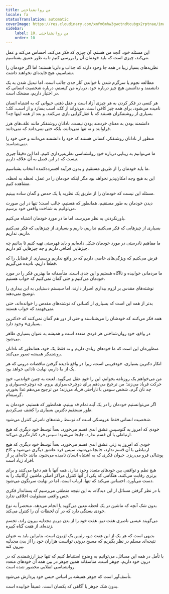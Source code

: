 ```yaml
---
title: من روانشناختی
locale: fa
statusTranslation: automatic
coverImage: https://res.cloudinary.com/xmfm6mhw3gwctndtcubgx2rptnae/image/upload/v1741354419/small_cover_la_gran_rebelion_28716e29d2.webp
sidebar:
    label: 10. من روانشناختی
    order: 10
---
```

این مسئله خود، آنچه من هستم، آن چیزی که فکر می‌کند، احساس می‌کند و عمل می‌کند، چیزی است که باید خودمان آن را بررسی کنیم تا به طور عمیق بشناسیم.

نظریه‌های بسیار زیبا در همه جا وجود دارند که جذاب و دلربا هستند؛ اما اگر خودمان را نشناسیم، هیچ فایده‌ای نخواهند داشت.

مطالعه نجوم یا سرگرم شدن با خواندن آثار جدی جالب است، اما تبدیل شدن به یک دانشمند و ندانستن هیچ چیز درباره خود، درباره من کیستم، درباره شخصیت انسانی که در اختیار داریم، مضحک است.

هر کسی در فکر کردن به هر چیزی آزاد است و عقل ذهنی حیوانی که به اشتباه انسان نامیده می‌شود، برای همه چیز کافی است، می‌تواند از کک، اسب بسازد و از اسب، کک؛ بسیاری از روشنفکران هستند که با عقل‌گرایی بازی می‌کنند. و بعد از همه اینها چه؟

دانشمند بودن به معنای خردمند بودن نیست. نادانان روشنفکر مانند علف‌های هرز فراوانند و نه تنها نمی‌دانند، بلکه حتی نمی‌دانند که نمی‌دانند.

منظور از نادانان روشنفکر، کسانی هستند که خود را دانشمند می‌دانند و حتی خود را نمی‌شناسند.

ما می‌توانیم به زیبایی درباره خودِ روانشناسی نظریه‌پردازی کنیم، اما این دقیقاً چیزی نیست که در این فصل به آن علاقه داریم.

ما باید خودمان را از طریق مستقیم و بدون فرآیند افسرده‌کننده انتخاب بشناسیم.

این به هیچ وجه امکان‌پذیر نخواهد بود مگر اینکه خودمان را در عمل، لحظه به لحظه، مشاهده کنیم.

مسئله این نیست که خودمان را از طریق یک نظریه یا یک حدس و گمان ساده ببینیم.

دیدن خودمان به طور مستقیم، همانطور که هستیم، جالب است؛ تنها در این صورت می‌توانیم به شناخت واقعی خود برسیم.

باورنکردنی به نظر می‌رسد، اما ما در مورد خودمان اشتباه می‌کنیم.

بسیاری از چیزهایی که فکر می‌کنیم نداریم، داریم و بسیاری از چیزهایی که فکر می‌کنیم داریم، نداریم.

ما مفاهیم نادرستی در مورد خودمان شکل داده‌ایم و باید فهرستی تهیه کنیم تا بدانیم چه چیزهایی اضافی داریم و چه چیزهایی کم داریم.

فرض می‌کنیم که ویژگی‌های خاصی داریم که در واقع نداریم و بسیاری از فضایل را که قطعاً داریم، نادیده می‌گیریم.

ما مردمانی خوابیده و ناآگاه هستیم و این جدی است. متأسفانه ما بهترین فکر را در مورد خودمان می‌کنیم و حتی گمان نمی‌کنیم که خواب هستیم.

نوشته‌های مقدس بر لزوم بیداری اصرار دارند، اما سیستم دستیابی به این بیداری را توضیح نمی‌دهند.

بدتر از همه این است که بسیاری از کسانی که نوشته‌های مقدس را خوانده‌اند، حتی نمی‌فهمند که خواب هستند.

همه فکر می‌کنند که خودشان را می‌شناسند و حتی از دور هم گمان نمی‌کنند که «دکترین بسیاری» وجود دارد.

در واقع، خودِ روان‌شناختی هر فردی متعدد است و همیشه به عنوان بسیاری ظاهر می‌شود.

منظورمان این است که ما خودهای زیادی داریم و نه فقط یک خود، همانطور که نادانان روشنفکر همیشه تصور می‌کنند.

انکار دکترین بسیاری، خودفریبی است، زیرا در واقع نادیده گرفتن تناقضات درونی که هر یک از ما داریم، نهایت نادانی خواهد بود.

من می‌خواهم یک روزنامه بخوانم، این را خودِ عقل می‌گوید. لعنت به چنین خواندنی، خودِ حرکت فریاد می‌زند؛ من ترجیح می‌دهم برای دوچرخه‌سواری بروم. چه دوچرخه‌سواری و چه نان گرم، شخص سومی با ناراحتی فریاد می‌زند؛ من ترجیح می‌دهم غذا بخورم، گرسنه‌ام.

اگر می‌توانستیم خودمان را در یک آینه تمام قد ببینیم، همانطور که هستیم، خودمان به طور مستقیم دکترین بسیاری را کشف می‌کردیم.

شخصیت انسانی فقط عروسکی است که توسط رشته‌های نامرئی کنترل می‌شود.

خودی که امروز به گنوسیس عشق ابدی قسم می‌خورد، بعداً توسط خود دیگری که هیچ ارتباطی با آن قسم ندارد، جابجا می‌شود؛ سپس فرد کناره‌گیری می‌کند.

خودی که امروز به زنی عشق ابدی قسم می‌خورد، بعداً توسط خود دیگری که هیچ ارتباطی با آن قسم ندارد، جابجا می‌شود، سپس فرد عاشق دیگری می‌شود و کاخ پوشالی فرو می‌ریزد. حیوان فکری که به اشتباه انسان نامیده می‌شود، مانند خانه‌ای پر از افراد زیاد است.

هیچ نظم و توافقی بین خودهای متعدد وجود ندارد، همه آنها با هم دعوا می‌کنند و برای برتری رقابت می‌کنند. هنگامی که یکی از آنها کنترل مراکز اصلی ماشین ارگانیک را به دست می‌آورد، احساس می‌کند که تنها، ارباب است، اما در نهایت سرنگون می‌شود.

با در نظر گرفتن مسائل از این دیدگاه، به این نتیجه منطقی می‌رسیم که پستاندار فکری حس واقعی مسئولیت اخلاقی ندارد.

بدون شک آنچه که ماشین در یک لحظه معین می‌گوید یا انجام می‌دهد، منحصراً به نوع خودی بستگی دارد که در آن لحظات آن را کنترل می‌کند.

می‌گویند عیسی ناصری هفت دیو، هفت خود را از بدن مریم مجدلیه بیرون راند، تجسم زنده‌ای از هفت گناه کبیره.

بدیهی است که هر یک از این هفت دیو، رئیس یک لژیون است، بنابراین باید به عنوان نتیجه‌ای مسلم در نظر بگیریم که مسیح درونی توانست هزاران خود را از بدن مجدلیه بیرون کند.

با تأمل در همه این مسائل، می‌توانیم به وضوح استنباط کنیم که تنها چیز ارزشمندی که در درون خود داریم، جوهر است، متأسفانه همین جوهر در بین همه آن خودهای متعدد روانشناسی انقلابی محصور شده است.

تأسف‌آور است که جوهر همیشه بر اساس حبس خود پردازش می‌شود.

بدون شک جوهر یا آگاهی که یکسان است، عمیقاً خوابیده است.

